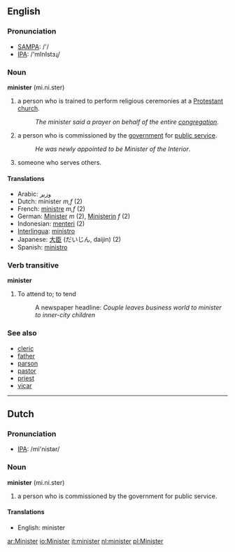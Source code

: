 ==English==

===Pronunciation===
*[[w:SAMPA|SAMPA]]: /'/
*[[w:IPA|IPA]]: /'mInIstɜɻ/

===Noun===
'''minister''' (mi.ni.ster)

#a person who is trained to perform religious ceremonies at a [[Protestant]] [[church]].
#:''The minister said a prayer on behalf of the entire [[congregation]]''.
#a person who is commissioned by the [[government]] for [[public service]].
#:''He was newly appointed to be Minister of the Interior''.
#someone who serves others.
====Translations====
*Arabic: [[وزير]]
*Dutch: minister ''m,f'' (2)
*French: [[ministre]] ''m,f'' (2)
*German: [[Minister]] ''m'' (2), [[Ministerin]] ''f'' (2)
*Indonesian: [[menteri]] (2)
*[[Interlingua]]: [[ministro]]
*Japanese: [[大臣]] (だいじん, daijin) (2)
*Spanish: [[ministro]]
===Verb transitive===
'''minister'''
#To attend to; to tend
#:A newspaper headline: ''Couple leaves business world to minister to inner-city children''
===See also===
*[[cleric]]
*[[father]]
*[[parson]]
*[[pastor]]
*[[priest]]
*[[vicar]]

----

==Dutch==
===Pronunciation===
*[[w:IPA|IPA]]: /mi'nistər/

===Noun===
'''minister''' (mi.ni.ster)

#a person who is commissioned by the government for public service.

====Translations====
*English: minister

[[ar:Minister]]
[[io:Minister]]
[[it:minister]]
[[nl:minister]]
[[pl:Minister]]